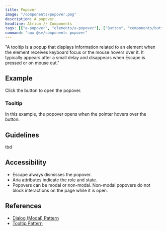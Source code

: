 ```yaml
---
title: Popover
image: "/components/popover.png"
description: A popover.
headline: Atrium // Components
tags: [["a-popover", "elements/a-popover"], ["Button", "components/button"]]
command: "npx @sv/components popover"
---
```


"A tooltip is a popup that displays information related to an element when the element receives keyboard focus or the mouse hovers over it. It typically appears after a small delay and disappears when Escape is pressed or on mouse out."

## Example

Click the button to open the popover.

<Example code={PopoverDemoCode}>
  <div>
    <PopoverDemo client:only="vue"/>
  </div>
</Example>

### Tooltip

In this example, the popover opens when the pointer hovers over the button.

<Example>
  <StoryCanvas client:only="react" id="tooltipx--tooltip" />
</Example>

## Guidelines

tbd

## Accessibility

- Escape always dismisses the popover.
- Aria attributes indicate the role and state.
- Popovers can be modal or non-modal. Non-modal popovers do not block interactions on the page while it is open.

## References

- [Dialog (Modal) Pattern](https://www.w3.org/WAI/ARIA/apg/patterns/dialog-modal/)
- [Tooltip Pattern](https://www.w3.org/WAI/ARIA/apg/patterns/tooltip/)
